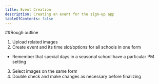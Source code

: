 ```yaml
---
title: Event Creation
description: Creating an event for the sign-up app
tableOfContents: false
---
```


##Rough outline

1. Upload related images
2. Create event and its time slot/options for all schools in one form
* Remember that special days in a seasonal school have a particular PM setting
3. Select images on the same form
4. Double check and make changes as necessary before finalizing